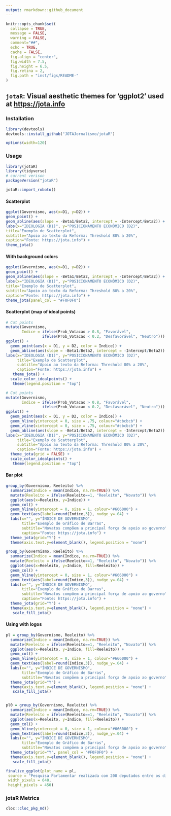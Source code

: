```yaml
---
output: rmarkdown::github_document
---
```


```r
knitr::opts_chunk$set(
  collapse = TRUE,
  message = FALSE,
  warning = FALSE,
  comment="##",
  echo = TRUE,
  cache = FALSE,
  fig.align = "center",
  fig.width = 7.5,
  fig.height = 6.5,
  fig.retina = 2,
  fig.path = "inst/figs/README-"
)
```


## `jotaR`: Visual aesthetic themes for 'ggplot2' used at <https://jota.info> 

### Installation

```r
library(devtools)
devtools::install_github("JOTAJornalismo/jotaR")
```

```r
options(width=120)
```


### Usage

```r
library(jotaR)
library(tidyverse)
# current verison
packageVersion("jotaR")

jotaR::import_roboto()
```

#### Scatterplot
```r
ggplot(Governismo, aes(x=D1, y=D2)) +
geom_point() +
geom_abline(aes(slope = -Beta1/Beta2, intercept = -Intercept/Beta2)) +
labs(x="IDEOLOGIA (D1)", y="POSICIONAMENTO ECONÔMICO (D2)",
title="Exemplo de Scatterplot",
subtitle="Apoio ao texto da Reforma: Threshold 80% a 20%",
caption="Fonte: https://jota.info") +
theme_jota()
```

#### With background colors
```r
ggplot(Governismo, aes(x=D1, y=D2)) +
geom_point() +
geom_abline(aes(slope = -Beta1/Beta2, intercept = -Intercept/Beta2)) +
labs(x="IDEOLOGIA (D1)", y="POSICIONAMENTO ECONÔMICO (D2)",
title="Exemplo de Scatterplot",
subtitle="Apoio ao texto da Reforma: Threshold 80% a 20%",
caption="Fonte: https://jota.info") +
theme_jota(panel_col = "#F0F0F0")
```


#### Scatterplot (map of ideal points)
```r
# Cut points 
mutate(Governismo, 
       Indice = ifelse(Prob_Votacao > 0.8, "Favorável",
                ifelse(Prob_Votacao < 0.2, "Desfavorável", "Neutro"))) %>%
ggplot() +
  geom_point(aes(x = D1, y = D2, color = Indice)) +
  geom_abline(aes(slope = -Beta1/Beta2, intercept = -Intercept/Beta2)) +
labs(x="IDEOLOGIA (D1)", y="POSICIONAMENTO ECONÔMICO (D2)",
     title="Exemplo de Scatterplot",
     subtitle="Apoio ao texto da Reforma: Threshold 80% a 20%",
     caption="Fonte: https://jota.info") +
   theme_jota() + 
  scale_color_idealpoints() +
   theme(legend.position = "top")
```


```r
# Cut points 
mutate(Governismo, 
       Indice = ifelse(Prob_Votacao > 0.8, "Favorável",
                ifelse(Prob_Votacao < 0.2, "Desfavorável", "Neutro"))) %>%
ggplot() +
  geom_point(aes(x = D1, y = D2, color = Indice)) +
  geom_hline(yintercept = 0, size = .75, colour="#cbcbcb") +
  geom_vline(xintercept = 0, size = .75, colour="#cbcbcb") +
  geom_abline(aes(slope = -Beta1/Beta2, intercept = -Intercept/Beta2)) +
labs(x="IDEOLOGIA (D1)", y="POSICIONAMENTO ECONÔMICO (D2)",
     title="Exemplo de Scatterplot",
     subtitle="Apoio ao texto da Reforma: Threshold 80% a 20%",
     caption="Fonte: https://jota.info") +
  theme_jota(grid = FALSE) + 
  scale_color_idealpoints() +
   theme(legend.position = "top")
```



#### Bar plot 
```r
group_by(Governismo, Reeleito) %>%
  summarize(Indice = mean(Indice, na.rm=TRUE)) %>%
  mutate(Reeleito = ifelse(Reeleito==1, "Reeleito", "Novato")) %>%
  ggplot(aes(x=Reeleito, y=Indice)) +
  geom_col() +
  geom_hline(yintercept = 0, size = 1, colour="#666000") +
  geom_text(aes(label=round(Indice,3)), nudge_y=.04) +
  labs(x="", y="ÍNDICE DE GOVERNISMO",
       title="Exemplo de Gráfico de Barras",
       subtitle="Novatos compõem a principal força de apoio ao governo",
       caption="Fonte: https://jota.info") +
  theme_jota(grid="Y") +
  theme(axis.text.y=element_blank(), legend.position = "none")
```


```r
group_by(Governismo, Reeleito) %>%
  summarize(Indice = mean(Indice, na.rm=TRUE)) %>%
  mutate(Reeleito = ifelse(Reeleito==1, "Reeleito", "Novato")) %>%
  ggplot(aes(x=Reeleito, y=Indice, fill=Reeleito)) +
  geom_col() +
  geom_hline(yintercept = 0, size = 1, colour="#666000") +
  geom_text(aes(label=round(Indice,3)), nudge_y=.04) +
  labs(x="", y="ÍNDICE DE GOVERNISMO",
       title="Exemplo de Gráfico de Barras",
       subtitle="Novatos compõem a principal força de apoio ao governo",
       caption="Fonte: https://jota.info") +
  theme_jota(grid="Y") +
  theme(axis.text.y=element_blank(), legend.position = "none") +
   scale_fill_jota()
```


#### Using with logos

```r
pl = group_by(Governismo, Reeleito) %>%
  summarize(Indice = mean(Indice, na.rm=TRUE)) %>%
  mutate(Reeleito = ifelse(Reeleito==1, "Reeleito", "Novato")) %>%
  ggplot(aes(x=Reeleito, y=Indice, fill=Reeleito)) +
  geom_col() +
  geom_hline(yintercept = 0, size = 1, colour="#666000") +
  geom_text(aes(label=round(Indice,3)), nudge_y=.04) +
  labs(x="", y="ÍNDICE DE GOVERNISMO",
       title="Exemplo de Gráfico de Barras",
       subtitle="Novatos compõem a principal força de apoio ao governo") +
  theme_jota(grid="Y") +
  theme(axis.text.y=element_blank(), legend.position = "none") +
   scale_fill_jota()


pl0 = group_by(Governismo, Reeleito) %>%
  summarize(Indice = mean(Indice, na.rm=TRUE)) %>%
  mutate(Reeleito = ifelse(Reeleito==1, "Reeleito", "Novato")) %>%
  ggplot(aes(x=Reeleito, y=Indice, fill=Reeleito)) +
  geom_col() +
  geom_hline(yintercept = 0, size = 1, colour="#666000") +
  geom_text(aes(label=round(Indice,3)), nudge_y=.04) +
  labs(x="", y="ÍNDICE DE GOVERNISMO",
       title="Exemplo de Gráfico de Barras",
       subtitle="Novatos compõem a principal força de apoio ao governo") +
  theme_jota(grid="Y", panel_col = "#F0F0F0") +
  theme(axis.text.y=element_blank(), legend.position = "none") +
   scale_fill_jota()

```


```r


finalize_ggplot(plot_name = pl,
 source = "Pesquisa Parlamentar realizada com 200 deputados entre os dias 27 e 30 de outubro.",
 width_pixels = 640,
 height_pixels = 450)
```



### jotaR Metrics
```r
cloc::cloc_pkg_md()
```


